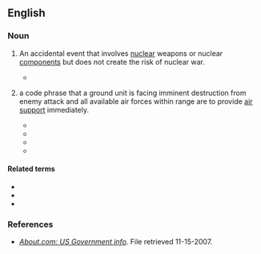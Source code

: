 {{also|broken arrow}}
==English==
{{wikipedia}}
===Noun===
{{en-noun|head=[[broken|Broken]] [[arrow|Arrow]]}}

# {{lb|en|US|euphemistic|military}} An accidental event that involves [[nuclear]] weapons or nuclear [[component]]s but does not create the risk of nuclear war.
#* {{quote-text|year=2004|author=Roland Everett Langford|title=Introduction to Weapons of Mass Destruction: Radiological, Chemical, and Biological|page=97|passage=In the US, the code name for a serious nuclear weapons incident is "'''Broken Arrow'''". It is US policy neither to confirm nor deny the existence of nuclear weapons at any specific location; this also applies to '''Broken Arrow''' incidents.}}
# {{rfv-sense|en}} {{lb|en|US|military}} a code phrase that a ground unit is facing imminent destruction from enemy attack and all available air forces within range are to provide [[air support]] immediately.
#* {{quote-book|year=2003|title=The American Cavalry in Vietnam: "First Cav"  |author=Jacques-François de Chaunac  |page= 48|ISBN=1563118904 |passage=The FAC urgently sends over his radio a cry for help: "'''Broken Arrow! Broken Arrow!'''' His message unleashes all available close air support in South Vietnam on a priority basis. }}
#* {{quote-book|year=2008 |title=Bring Out Your Dead  |author=Terry Ryan  |page=137 |ISBN=1438960832 |passage=Before Caras could respond, the General threw down the mike, turned to his second and said, "Get them all the air support we have, everything. This is '''Broken Arrow'''"  }}
#* {{quote-book|year=2010|title=The Phinehas Priesthood |author=Danny W. Davis  |page= |ISBN=0313365369 |passage='''Broken''' Arrow refers to the U.S. military's code word used during the Vietnam War. This call was used only in the direst of tactical situations, when a ground unit was overrun by enemy forces. When “'''Broken Arrow'''” was heard on the radio nets, all available aircraft were diverted to provide close air support for the endangered command.  }}
#* {{quote-book|year=2017 |title=Vendetta Protocol |author=Kevin Ikenberry  |page=155 |ISBN= |passage=All Pulse elements, this is Home Plate. '''Broken Arrow'''. I repeat, '''Broken Arrow'''. Forward command of close air-support operations is Rebel Four One. }}

====Related terms====
* {{l|en|Bent Spear}}
* {{l|en|Empty Quiver}}
* {{l|en|Faded Giant}}

===References===
* ''[http://usgovinfo.about.com/library/weekly/aa081600b.htm About.com: US Government info]''. File retrieved 11-15-2007.